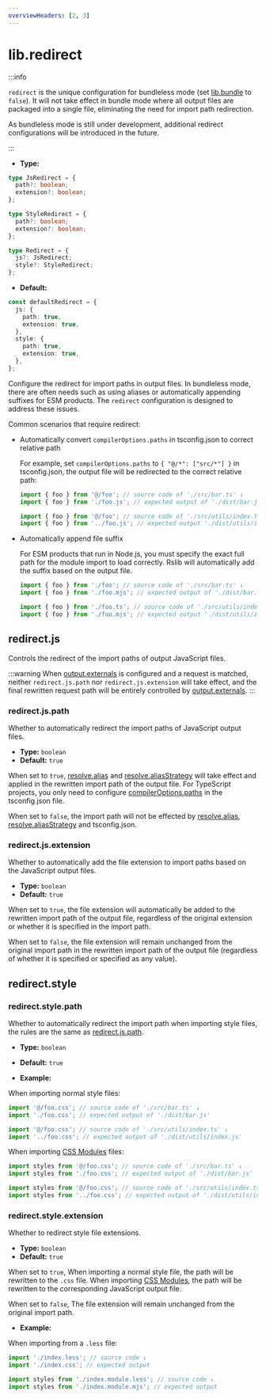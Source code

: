 ```yaml
---
overviewHeaders: [2, 3]
---
```


# lib.redirect

:::info

`redirect` is the unique configuration for bundleless mode (set [lib.bundle](/config/lib/bundle) to `false`). It will not take effect in bundle mode where all output files are packaged into a single file, eliminating the need for import path redirection.

As bundleless mode is still under development, additional redirect configurations will be introduced in the future.

:::

- **Type:**

```ts
type JsRedirect = {
  path?: boolean;
  extension?: boolean;
};

type StyleRedirect = {
  path?: boolean;
  extension?: boolean;
};

type Redirect = {
  js?: JsRedirect;
  style?: StyleRedirect;
};
```

- **Default:**

```ts
const defaultRedirect = {
  js: {
    path: true,
    extension: true,
  },
  style: {
    path: true,
    extension: true,
  },
};
```

Configure the redirect for import paths in output files. In bundleless mode, there are often needs such as using aliases or automatically appending suffixes for ESM products. The `redirect` configuration is designed to address these issues.

Common scenarios that require redirect:

- Automatically convert `compilerOptions.paths` in tsconfig.json to correct relative path

  For example, set `compilerOptions.paths` to `{ "@/*": ["src/*"] }` in tsconfig.json, the output file will be redirected to the correct relative path:

  ```ts
  import { foo } from '@/foo'; // source code of './src/bar.ts' ↓
  import { foo } from './foo.js'; // expected output of './dist/bar.js'

  import { foo } from '@/foo'; // source code of './src/utils/index.ts' ↓
  import { foo } from '../foo.js'; // expected output './dist/utils/index.js'
  ```

- Automatically append file suffix

  For ESM products that run in Node.js, you must specify the exact full path for the module import to load correctly. Rslib will automatically add the suffix based on the output file.

  ```ts
  import { foo } from './foo'; // source code of './src/bar.ts' ↓
  import { foo } from './foo.mjs'; // expected output of './dist/bar.js'

  import { foo } from './foo.ts'; // source code of './src/utils/index.ts' ↓
  import { foo } from './foo.mjs'; // expected output './dist/utils/index.js'
  ```

## redirect.js

Controls the redirect of the import paths of output JavaScript files.

:::warning
When [output.externals](/config/rsbuild/output#outputexternals) is configured and a request is matched, neither `redirect.js.path` nor `redirect.js.extension` will take effect, and the final rewritten request path will be entirely controlled by [output.externals](/config/rsbuild/output#outputexternals).
:::

### redirect.js.path

Whether to automatically redirect the import paths of JavaScript output files.

- **Type:** `boolean`
- **Default:** `true`

When set to `true`, [resolve.alias](/config/rsbuild/resolve#resolvealias) and [resolve.aliasStrategy](/config/rsbuild/resolve#aliasstrategy) will take effect and applied in the rewritten import path of the output file. For TypeScript projects, you only need to configure [compilerOptions.paths](https://typescriptlang.org/tsconfig#paths) in the tsconfig.json file.

When set to `false`, the import path will not be effected by [resolve.alias](/config/rsbuild/resolve#resolvealias), [resolve.aliasStrategy](/config/rsbuild/resolve#aliasstrategy) and tsconfig.json.

### redirect.js.extension

Whether to automatically add the file extension to import paths based on the JavaScript output files.

- **Type:** `boolean`
- **Default:** `true`

When set to `true`, the file extension will automatically be added to the rewritten import path of the output file, regardless of the original extension or whether it is specified in the import path.

When set to `false`, the file extension will remain unchanged from the original import path in the rewritten import path of the output file (regardless of whether it is specified or specified as any value).

## redirect.style

### redirect.style.path

Whether to automatically redirect the import path when importing style files, the rules are the same as [redirect.js.path](/config/lib/redirect#redirectjspath).

- **Type:** `boolean`
- **Default:** `true`

- **Example:**

When importing normal style files:

```ts
import '@/foo.css'; // source code of './src/bar.ts' ↓
import './foo.css'; // expected output of './dist/bar.js'

import '@/foo.css'; // source code of './src/utils/index.ts' ↓
import '../foo.css'; // expected output of './dist/utils/index.js'
```

When importing [CSS Modules](/config/rsbuild/output#outputcssmodules) files:

```ts
import styles from '@/foo.css'; // source code of './src/bar.ts' ↓
import styles from './foo.css'; // expected output of './dist/bar.js'

import styles from '@/foo.css'; // source code of './src/utils/index.ts' ↓
import styles from '../foo.css'; // expected output of './dist/utils/index.js'
```

### redirect.style.extension

Whether to redirect style file extensions.

- **Type:** `boolean`
- **Default:** `true`

When set to `true`, When importing a normal style file, the path will be rewritten to the `.css` file. When importing [CSS Modules](/config/rsbuild/output#outputcssmodules), the path will be rewritten to the corresponding JavaScript output file.

When set to `false`, The file extension will remain unchanged from the original import path.

- **Example:**

When importing from a `.less` file:

```ts
import './index.less'; // source code ↓
import './index.css'; // expected output

import styles from './index.module.less'; // source code ↓
import styles from './index.module.mjs'; // expected output
```
